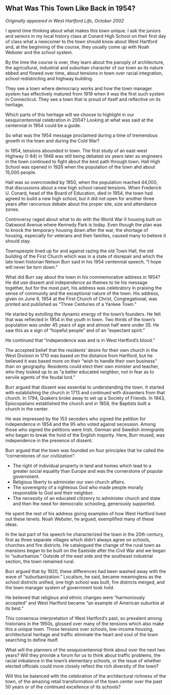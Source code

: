 ## What Was This Town Like Back in 1954? {-}

*Originally appeared in West Hartford Life, October 2002*

I spend time thinking about what makes this town unique. I ask the juniors and seniors in my local history class at Conard High School on their first day of class what a newcomer to the town should know about West Hartford and, at the beginning of the course, they usually come up with Noah Webster and the school system.

By the time the course is over, they learn about the panoply of architecture, the agricultural, industrial and suburban character of our town as its nature ebbed and flowed over time, about tensions in town over racial integration, school redistricting and highway building.

They see a town where democracy works and how the town manager system has effectively matured from 1919 when it was the first such system in Connecticut. They see a town that is proud of itself and reflective on its heritage.

Which parts of this heritage will we choose to highlight in our sesquicentennial celebration in 2004? Looking at what was said at the centennial in 1954 could be a guide.

So what was the 1954 message proclaimed during a time of tremendous growth in the town and during the Cold War?

In 1954, tensions abounded in town. The first study of an east-west Highway (I-84) in 1948 was still being debated six years later as engineers in the town continued to fight about the best path through town. Hall High School was opened in 1926 when the population of the town ahd about 15,000 people.

Hall was so overcrowded by 1950, when the population reached 44,000, that discussions about a new high school raised tensions. When Frederick U. Conard, head of the Board of Education, died in 1954, the town had agreed to build a new high school, but it did not open for another three years after rancorous debate about the proper site, size and attendance zones.

Controversy raged about what to do with the World War II housing built on Oakwood Avenue where Kennedy Park is today. Even though the plan was to knock the temporary housing down after the war, the shortage of housing, especially for veterans and their families, caused many to believe it should stay.

Townspeople lined up for and against razing the old Town Hall, the old building of the First Church which was in a state of disrepair and which the late town historian Nelson Burr said in his 1954 centennial speech, "I hope will never be torn down."

What did Burr say about the town in his commemorative address in 1954? He did use dissent and independence as themes to tie his message together, but for the most part, his address was celebratory in praising the sense of community and the exceptional nature of the town. His address, given on June 6, 1954 at the First Church of Christ, Congregational, was printed and published as “Three Centuries of a Yankee Town."

He started by extolling the dynamic energy of the town's founders. He felt that was reflected in 1954 in the youth in town. Two thirds of the town’s population was under 45 years of age and almost half were under 35. He saw this as a sign of "hopeful people" and of an "expectant spirit."

He continued that "independence was and is in West Hartford's blood."

The accepted belief that the residents’ desire for their own church in the West Division in 1710 was based on the distance from Hartford, but he believed it was based more on their "wish to handle their own business" than on geography. Residents could elect their own minister and teacher, who they looked up to as "a better educated neighbor, not in fear as to servile agents of the feudal lord."

Burr argued that dissent was essential to understanding the town. It started with establishing the church in 1713 and continued with dissenters from that church. In 1794, Quakers broke away to set up a Society of Friends. In 1843, Episcopalians established the church and in 1858, the Baptists built a church in the center.

He was impressed by the 153 seceders who signed the petition for independence in 1854 and the 95 who voted against secession. Among those who signed the petitions were Irish, German and Swedish immigrants who began to break the hold of the English majority. Here, Burr mused, was independence in the presence of dissent.

Burr argued that the town was founded on four principles that he called the "cornerstones of our civilization”:

- The right of individual property in land and homes which lead to a greater social equality than Europe and was the cornerstone of popular government.
- Religious liberty to administer our own church affairs.
- The sovereignty of a righteous God who made people morally responsible to God and their neighbor.
- The necessity of an educated citizenry to administer church and state and then the need for democratic schooling, generously supported.

He spent the rest of his address giving examples of how West Hartford lived out these tenets. Noah Webster, he argued, exemplified many of these ideas.

In the last part of his speech he characterized the town in the 20th century, first as three separate villages which didn't always agree on schools, churches and fire districts. He catalogued the change of the rural town as mansions began to be built on the Eastside after the Civil War and we began to "suburbanize.” Outside of the east side and the southeast industrial section, the town remained rural.

Burr argued that by 1920, these differences had been washed away with the wave of "suburbanization." Localism, he said, became meaningless as the school districts unified, one high school was built, fire districts merged, and the town manager system of government took hold.

He believed that religious and ethnic changes were "harmoniously accepted" and West Hartford became "an example of American suburbia at its best."

This consensus interpretation of West Hartford's past, so prevalent among historians in the 1950s, glossed over many of the tensions which also make this a unique town. Those tensions over schools, low-income housing, architectural heritage and traffic eliminate the heart and soul of the town searching to define itself.

What will the planners of the sesquicentennial think about over the next two years? Will they provide a forum for us to think about traffic problems, the racial imbalance in the town's elementary schools, or the issue of whether elected officials could more closely reflect the rich diversity of the town?

Will this be balanced with the celebration of the architectural richness of the town, of the amazing retail transformation of the town center over the past 50 years or of the continued excellence of its schools?
